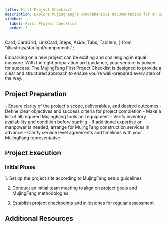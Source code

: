 ```yaml
---
title: First Project Checklist
description: Explore MujingFang's comprehensive documentation for an in-depth look at our premium tools and construction services.
sidebar:
  label: First Project Checklist
  order: 3
---
```


  Card,
  CardGrid,
  LinkCard,
  Steps,
  Aside,
  Tabs,
  TabItem,
} from "@astrojs/starlight/components";

Embarking on a new project can be exciting and challenging in equal measure. With the right preparation and guidance, your venture is poised for success. The MujingFang First Project Checklist is designed to provide a clear and structured approach to ensure you're well-prepared every step of the way.

## Project Preparation

<CardGrid>
  <Card title="Scope and Objectives">
    - Ensure clarity of the project's scope, deliverables, and desired outcomes
    - Define clear objectives and success criteria for project completion
  </Card>
  <Card title="Tools and Equipment">
    - Make a list of all required MujingFang tools and equipment - Verify
    inventory availability and condition before starting
  </Card>
  <Card title="Arranging Services">
    - If additional expertise or manpower is needed, arrange for MujingFang
    construction services in advance - Clarify service level agreements and
    timelines with your MujingFang representative
  </Card>
</CardGrid>

## Project Execution

### Initial Phase

<Steps>
1. Set up the project site according to MujingFang setup guidelines

2. Conduct an initial team meeting to align on project goals and MujingFang methodologies

3. Establish project checkpoints and milestones for regular assessment

</Steps>

## Additional Resources

<CardGrid>
  <LinkCard
    title="Detailed Guides"
    description="Access in-depth documentation and user manuals for MujingFang tools and services."
    href="en/guides/getting-started"
  />
  <LinkCard
    title="Support Contacts"
    description="Keep handy the contact details for MujingFang support, available for assistance throughout your project."
    href="en/guides/getting-started"
  />
  <LinkCard
    title="Advanced Learning"
    description="Explore further educational resources provided by MujingFang to refine your skills and knowledge base."
    href="en/guides/getting-started"
  />
</CardGrid>
